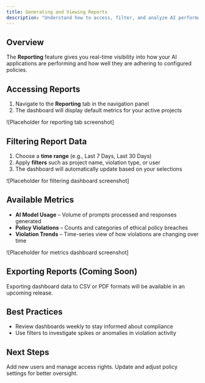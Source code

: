 ```yaml
---
title: Generating and Viewing Reports
description: "Understand how to access, filter, and analyze AI performance and policy violation data"
---
```


## Overview

The **Reporting** feature gives you real-time visibility into how your AI applications are performing and how well they are adhering to configured policies.

## Accessing Reports

1. Navigate to the **Reporting** tab in the navigation panel
2. The dashboard will display default metrics for your active projects

![Placeholder for reporting tab screenshot]

## Filtering Report Data

1. Choose a **time range** (e.g., Last 7 Days, Last 30 Days)
2. Apply **filters** such as project name, violation type, or user
3. The dashboard will automatically update based on your selections

![Placeholder for filtering dashboard screenshot]

## Available Metrics

- **AI Model Usage** – Volume of prompts processed and responses generated
- **Policy Violations** – Counts and categories of ethical policy breaches
- **Violation Trends** – Time-series view of how violations are changing over time

![Placeholder for metrics dashboard screenshot]

## Exporting Reports (Coming Soon)

Exporting dashboard data to CSV or PDF formats will be available in an upcoming release.

## Best Practices

- Review dashboards weekly to stay informed about compliance
- Use filters to investigate spikes or anomalies in violation activity

## Next Steps

<CardGroup cols={2}>
  <Card
    title="Manage Users"
    icon="users"
    href="/product-guide/managing-users-and-permissions"
  >
    Add new users and manage access rights.
  </Card>
  <Card
    title="Refine Policies"
    icon="sliders"
    href="/product-guide/configuring-policies-and-settings"
  >
    Update and adjust policy settings for better oversight.
  </Card>
</CardGroup>
